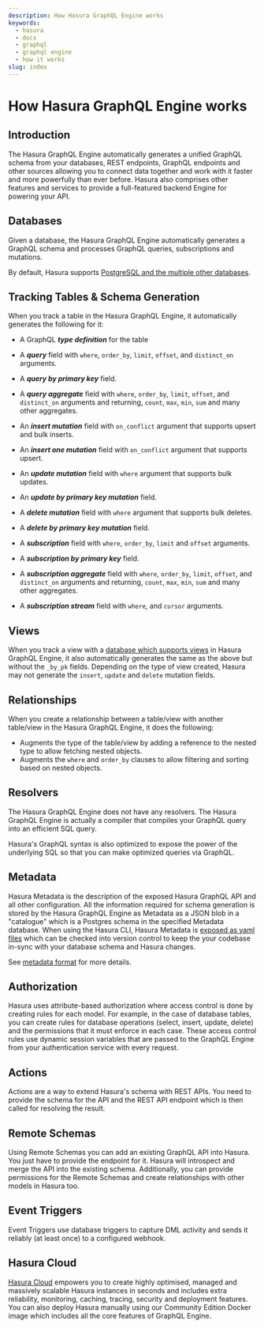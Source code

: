 ```yaml
---
description: How Hasura GraphQL Engine works
keywords:
  - hasura
  - docs
  - graphql
  - graphql engine
  - how it works
slug: index
---
```


# How Hasura GraphQL Engine works

## Introduction

The Hasura GraphQL Engine automatically generates a unified GraphQL schema from your databases, REST
endpoints, GraphQL endpoints and other sources allowing you to connect data together and work with it faster and more
powerfully than ever before. Hasura also comprises other features and services to provide a full-featured backend
Engine for powering your API.

## Databases

Given a database, the Hasura GraphQL Engine automatically generates a GraphQL schema and processes GraphQL queries,
subscriptions and mutations.

By default, Hasura supports [PostgreSQL and the multiple other databases](/databases/index.mdx#supported-databases).

## Tracking Tables & Schema Generation

When you track a table in the Hasura GraphQL Engine, it automatically generates the following for it:

- A GraphQL __*type definition*__ for the table


- A __*query*__ field with `where`, `order_by`, `limit`, `offset`, and `distinct_on` arguments.
- A __*query by primary key*__ field.
- A __*query aggregate*__ field with `where`, `order_by`, `limit`, `offset`, and `distinct_on` arguments and
returning, `count`, `max`, `min`, `sum` and many other aggregates.


- An __*insert mutation*__ field with `on_conflict` argument that supports upsert and bulk inserts.
- An __*insert one mutation*__ field with `on_conflict` argument that supports upsert.


- An __*update mutation*__ field with `where` argument that supports bulk updates.
- An __*update by primary key mutation*__ field.


- A __*delete mutation*__ field with `where` argument that supports bulk deletes.
- A __*delete by primary key mutation*__ field.


- A __*subscription*__ field with `where`, `order_by`, `limit` and `offset` arguments.
- A __*subscription by primary key*__ field.
- A __*subscription aggregate*__ field with `where`, `order_by`, `limit`, `offset`, and `distinct_on` arguments and
returning, `count`, `max`, `min`, `sum` and many other aggregates.
- A __*subscription stream*__ field with `where`, and `cursor` arguments.

## Views

When you track a view with a [database which supports views](/databases/index.mdx#schema) in Hasura GraphQL Engine,
it also automatically generates the same as the above but without the `_by_pk`  fields. Depending on the type of
view created, Hasura may not generate the `insert`, `update` and `delete` mutation fields.

## Relationships

When you create a relationship between a table/view with another table/view in the Hasura GraphQL Engine, it does
the following:

- Augments the type of the table/view by adding a reference to the nested type to allow fetching nested objects.
- Augments the `where` and `order_by` clauses to allow filtering and sorting based on nested objects.

## Resolvers

The Hasura GraphQL Engine does not have any resolvers. The Hasura GraphQL Engine is actually a compiler that
compiles your GraphQL query into an efficient SQL query.

Hasura's GraphQL syntax is also optimized to expose the power of the underlying SQL so that you can make optimized
queries via GraphQL.

## Metadata

Hasura Metadata is the description of the exposed Hasura GraphQL API and all other configuration. All the
information required for schema generation is stored by the Hasura GraphQL Engine as Metadata as a JSON blob in
a "catalogue" which is a Postgres schema in the specified Metadata database. When using the Hasura CLI, Hasura
Metadata is [exposed as yaml files](/migrations-metadata-seeds/manage-metadata.mdx) which can be checked into
version control to keep the your codebase in-sync with your database schema and Hasura changes.

See [metadata format](/migrations-metadata-seeds/metadata-format.mdx) for more details.

## Authorization

Hasura uses attribute-based authorization where access control is done by creating rules for each model. For
example, in the case of database tables, you can create rules for database operations (select, insert, update,
delete) and the permissions that it must enforce in each case. These access control rules use dynamic session
variables that are passed to the GraphQL Engine from your authentication service with every request.

## Actions

Actions are a way to extend Hasura's schema with REST APIs. You need to provide the schema for the API and the REST
API endpoint which is then called for resolving the result.

## Remote Schemas

Using Remote Schemas you can add an existing GraphQL API into Hasura. You just have to provide the endpoint for it.
Hasura will introspect and merge the API into the existing schema. Additionally, you can provide permissions for the
Remote Schemas and create relationships with other models in Hasura too.

## Event Triggers

Event Triggers use database triggers to capture DML activity and sends it reliably (at least once) to a configured
webhook.

## Hasura Cloud

[Hasura Cloud](https://cloud.hasura.io/) empowers you to create highly optimised, managed and massively scalable
Hasura instances in seconds and includes extra reliability, monitoring, caching, tracing, security and deployment
features. You can also deploy Hasura manually using our Community Edition Docker image which includes all the core
features of GraphQL Engine.

[//]: # (## Hasura Cloud Projects)

[//]: # (## Hasura Security)

[//]: # (### Authentication - Hasura allows you to integrate your own authentication solution whether it be Auth0,
Firebase Authentication or a custom implementation with either JWT or webhooks)

[//]: # (## Scheduled Triggers)

[//]: # (## Data federation &#40;Linking it together, relationships, data connectors&#41;)

[//]: # (## Deployment options &#40;GitHub Integration, Preview apps, Docker, Kubernetes&#41;)

[//]: # (## Simple user interfaces &#40;console, hasura CLI&#41;)

[//]: # (## Observability)

[//]: # (## Hasura Enterprise)


